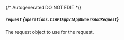 {/* Autogenerated DO NOT EDIT  */}

##### `request` *{`operations.C1APIAppV1AppOwnersAddRequest`}*
The request object to use for the request.
<Collapsible openLabel={Labels.showProperties} closeLabel={Labels.hideProperties}>
    <C1APIAppV1AppOwnersAddRequest/>
</Collapsible>


